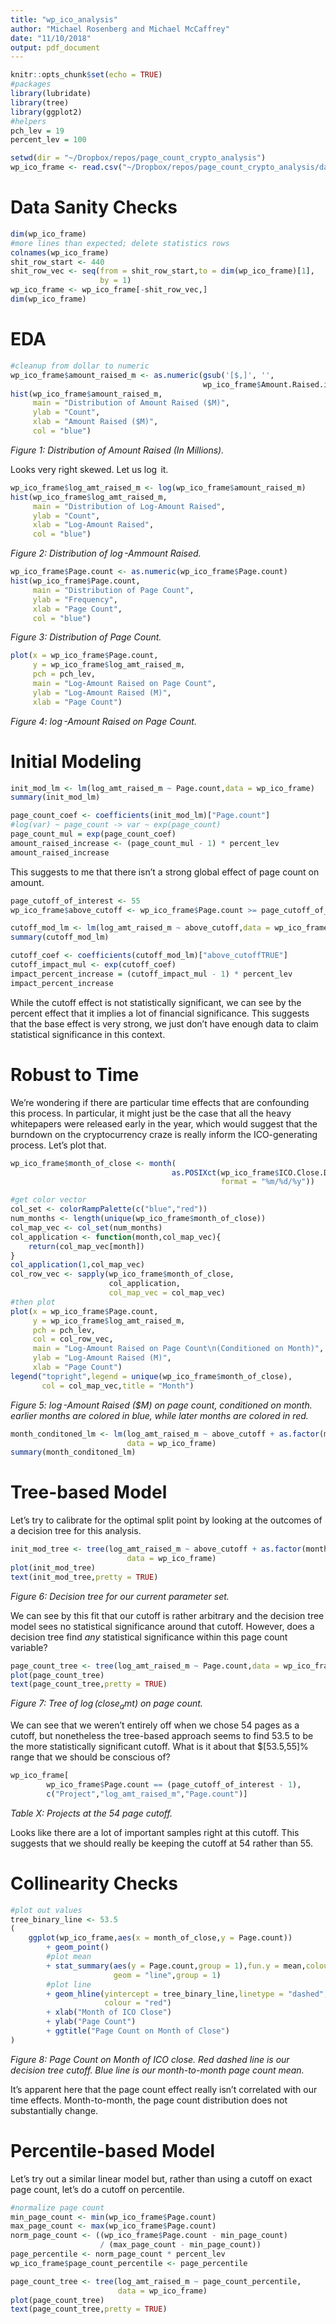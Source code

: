 ```yaml
---
title: "wp_ico_analysis"
author: "Michael Rosenberg and Michael McCaffrey"
date: "11/10/2018"
output: pdf_document
---
```


```r
knitr::opts_chunk$set(echo = TRUE)
#packages
library(lubridate)
library(tree)
library(ggplot2)
#helpers
pch_lev = 19
percent_lev = 100
```

```r
setwd(dir = "~/Dropbox/repos/page_count_crypto_analysis")
wp_ico_frame <- read.csv("~/Dropbox/repos/page_count_crypto_analysis/data/raw/wp_ico.csv",header = TRUE)
```

# Data Sanity Checks

```r
dim(wp_ico_frame)
#more lines than expected; delete statistics rows
colnames(wp_ico_frame)
shit_row_start <- 440
shit_row_vec <- seq(from = shit_row_start,to = dim(wp_ico_frame)[1],
                    by = 1)
wp_ico_frame <- wp_ico_frame[-shit_row_vec,]
dim(wp_ico_frame)
```

# EDA

```r
#cleanup from dollar to numeric
wp_ico_frame$amount_raised_m <- as.numeric(gsub('[$,]', '',
                                           wp_ico_frame$Amount.Raised.in.ICO...M.))
hist(wp_ico_frame$amount_raised_m,
     main = "Distribution of Amount Raised ($M)",
     ylab = "Count",
     xlab = "Amount Raised ($M)",
     col = "blue")
```
_Figure 1: Distribution of Amount Raised (In Millions)._

Looks very right skewed. Let us $\log$ it.

```r
wp_ico_frame$log_amt_raised_m <- log(wp_ico_frame$amount_raised_m)
hist(wp_ico_frame$log_amt_raised_m,
     main = "Distribution of Log-Amount Raised",
     ylab = "Count",
     xlab = "Log-Amount Raised",
     col = "blue")
```
_Figure 2: Distribution of $\log$-Ammount Raised._

```r
wp_ico_frame$Page.count <- as.numeric(wp_ico_frame$Page.count)
hist(wp_ico_frame$Page.count,
     main = "Distribution of Page Count",
     ylab = "Frequency",
     xlab = "Page Count",
     col = "blue")
```
_Figure 3: Distribution of Page Count._

```r
plot(x = wp_ico_frame$Page.count,
     y = wp_ico_frame$log_amt_raised_m,
     pch = pch_lev,
     main = "Log-Amount Raised on Page Count",
     ylab = "Log-Amount Raised (M)",
     xlab = "Page Count")
```
_Figure 4: $\log$-Amount Raised on Page Count._



# Initial Modeling

```r
init_mod_lm <- lm(log_amt_raised_m ~ Page.count,data = wp_ico_frame)
summary(init_mod_lm)
```

```r
page_count_coef <- coefficients(init_mod_lm)["Page.count"]
#log(var) ~ page_count -> var ~ exp(page_count)
page_count_mul = exp(page_count_coef)
amount_raised_increase <- (page_count_mul - 1) * percent_lev
amount_raised_increase
```
This suggests to me that there isn't a strong global effect of page count on
amount.

```r
page_cutoff_of_interest <- 55
wp_ico_frame$above_cutoff <- wp_ico_frame$Page.count >= page_cutoff_of_interest
```

```r
cutoff_mod_lm <- lm(log_amt_raised_m ~ above_cutoff,data = wp_ico_frame)
summary(cutoff_mod_lm)
```

```r
cutoff_coef <- coefficients(cutoff_mod_lm)["above_cutoffTRUE"]
cutoff_impact_mul <- exp(cutoff_coef)
impact_percent_increase = (cutoff_impact_mul - 1) * percent_lev
impact_percent_increase
```
While the cutoff effect is not statistically significant, we can see by the
percent effect that it implies a lot of financial significance. This suggests
that the base effect is very strong, we just don't have enough data to claim
statistical significance in this context.

# Robust to Time

We're wondering if there are particular time effects that are confounding this
process. In particular, it might just be the case that all the heavy whitepapers
were released early in the year, which would suggest that the burndown on the
cryptocurrency craze is really inform the ICO-generating process. Let's plot
that.

```r
wp_ico_frame$month_of_close <- month(
                                    as.POSIXct(wp_ico_frame$ICO.Close.Date,
                                               format = "%m/%d/%y"))
```

```r
#get color vector
col_set <- colorRampPalette(c("blue","red"))
num_months <- length(unique(wp_ico_frame$month_of_close))
col_map_vec <- col_set(num_months)
col_application <- function(month,col_map_vec){
    return(col_map_vec[month])
}
col_application(1,col_map_vec)
col_row_vec <- sapply(wp_ico_frame$month_of_close,
                      col_application,
                      col_map_vec = col_map_vec)
#then plot
plot(x = wp_ico_frame$Page.count,
     y = wp_ico_frame$log_amt_raised_m,
     pch = pch_lev,
     col = col_row_vec,
     main = "Log-Amount Raised on Page Count\n(Conditioned on Month)",
     ylab = "Log-Amount Raised (M)",
     xlab = "Page Count")
legend("topright",legend = unique(wp_ico_frame$month_of_close),
       col = col_map_vec,title = "Month")
```
_Figure 5: $\log$-Amount Raised ($M) on page count, conditioned on month.
earlier months are colored in blue, while later months are colored in red._

```r
month_conditoned_lm <- lm(log_amt_raised_m ~ above_cutoff + as.factor(month_of_close),
                          data = wp_ico_frame)
summary(month_conditoned_lm)
```

# Tree-based Model

Let's try to calibrate for the optimal split point by looking at the outcomes of a decision tree for this analysis.

```r
init_mod_tree <- tree(log_amt_raised_m ~ above_cutoff + as.factor(month_of_close),
                          data = wp_ico_frame)
plot(init_mod_tree)
text(init_mod_tree,pretty = TRUE)
```
_Figure 6: Decision tree for our current parameter set._

We can see by this fit that our cutoff is rather arbitrary and the decision tree
model sees no statistical significance around that cutoff. However, does a
decision tree find _any_ statistical significance within this page count
variable?

```r
page_count_tree <- tree(log_amt_raised_m ~ Page.count,data = wp_ico_frame)
plot(page_count_tree)
text(page_count_tree,pretty = TRUE)
```
_Figure 7: Tree of $\log(close_amt)$ on page count._

We can see that we weren't entirely off when we chose $54$ pages as a cutoff,
but nonetheless the tree-based approach seems to find $53.5$ to be the more
statistically significant cutoff. What is it about that $[53.5,55]% range that
we should be conscious of?

```r
wp_ico_frame[
        wp_ico_frame$Page.count == (page_cutoff_of_interest - 1),
        c("Project","log_amt_raised_m","Page.count")]
```
_Table X: Projects at the $54$ page cutoff._

Looks like there are a lot of important samples right at this cutoff. This
suggests that we should really be keeping the cutoff at $54$ rather than $55$.

# Collinearity Checks

```r
#plot out values
tree_binary_line <- 53.5
(
    ggplot(wp_ico_frame,aes(x = month_of_close,y = Page.count)) 
        + geom_point()
        #plot mean
        + stat_summary(aes(y = Page.count,group = 1),fun.y = mean,colour = "blue",
                       geom = "line",group = 1)
        #plot line
        + geom_hline(yintercept = tree_binary_line,linetype = "dashed",
                     colour = "red")
        + xlab("Month of ICO Close")
        + ylab("Page Count")
        + ggtitle("Page Count on Month of Close")
)
```
_Figure 8: Page Count on Month of ICO close. Red dashed line is our decision
tree cutoff. Blue line is our month-to-month page count mean._

It's apparent here that the page count effect really isn't correlated with our
time effects. Month-to-month, the page count distribution does not substantially
change.

# Percentile-based Model

Let's try out a similar linear model but, rather than using a cutoff on exact
page count, let's do a cutoff on percentile.

```r
#normalize page count
min_page_count <- min(wp_ico_frame$Page.count)
max_page_count <- max(wp_ico_frame$Page.count)
norm_page_count <- ((wp_ico_frame$Page.count - min_page_count)
                    / (max_page_count - min_page_count))
page_percentile <- norm_page_count * percent_lev
wp_ico_frame$page_count_percentile <- page_percentile
```

```r
page_count_tree <- tree(log_amt_raised_m ~ page_count_percentile,
                        data = wp_ico_frame)
plot(page_count_tree)
text(page_count_tree,pretty = TRUE)
```
